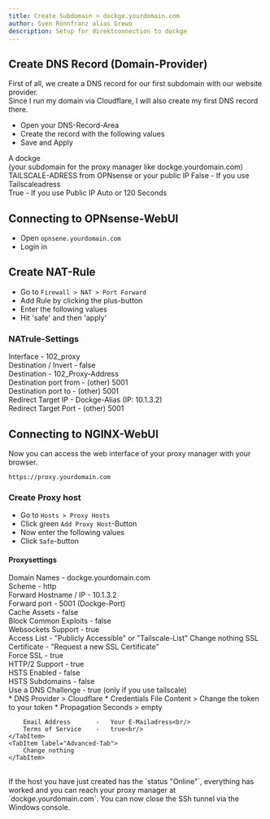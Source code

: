 ```yaml
---
title: Create Subdomain > dockge.yourdomain.com
author: Sven Rönnfranz alias Grewo
description: Setup for direktconnection to dockge
---
```



## Create DNS Record (Domain-Provider)
First of all, we create a DNS record for our first subdomain with our website provider.<br/>
Since I run my domain via Cloudflare, I will also create my first DNS record there.

* Open your DNS-Record-Area
* Create the record with the following values
* Save and Apply

<Tabs>
    <TabItem label="Type">
        A
    </TabItem>
    <TabItem label="Name">
        dockge<br/>
        (your subdomain for the proxy manager like dockge.yourdomain.com)
    </TabItem>
    <TabItem label="IPv4-Address">
        TAILSCALE-ADRESS from OPNsense or your public IP
    </TabItem>
    <TabItem label="Proxy Status">
        False   -   If you use Tailscaleadress<br/>
        True    -   If you use Public IP
    </TabItem>
    <TabItem label="TTL">
        Auto or 120 Seconds
    </TabItem>
</Tabs>

## Connecting to OPNsense-WebUI
* Open `opnsene.yourdomain.com`
* Login in

## Create NAT-Rule
* Go to `Firewall > NAT > Port Forward`
* Add Rule by clicking the plus-button
* Enter the following values
* Hit 'safe' and then 'apply'

### NATrule-Settings
<Tabs>
    <TabItem label="Edit Redirect entry">
        Interface               -   102_proxy<br/>
        Destination / Invert    -   false<br/>
        Destination             -   102_Proxy-Address<br/>
        Destination port from   -   (other) 5001<br/>
        Destination port to     -   (other) 5001<br/>
        Redirect Target IP      -   Dockge-Alias (IP: 10.1.3.2)<br/>
        Redirect Target Port    -   (other) 5001<br/>
    </TabItem>
</Tabs>

## Connecting to NGINX-WebUI
Now you can access the web interface of your proxy manager with your browser.
```
https://proxy.yourdomain.com
```

### Create Proxy host
* Go to `Hosts > Proxy Hosts`
* Click green `Add Proxy Host`-Button
* Now enter the following values
* Click `Safe`-button

#### Proxysettings
<Tabs>
    <TabItem label="Details-Tab">
        Domain Names            -   dockge.yourdomain.com<br/>
        Scheme                  -   http<br/>
        Forward Hostname / IP   -   10.1.3.2<br/>
        Forward port            -   5001 (Dockge-Port)<br/>
        Cache Assets            -   false<br/>
        Block Common Exploits   -   false<br/>
        Websockets Support      -   true<br/>
        Access List             -   "Publicly Accessible" or "Tailscale-List"
    </TabItem>
    <TabItem label="Custom locations-Tab">
        Change nothing
    </TabItem>
    <TabItem label="SSL-Tab">
        SSL Certificate     -   "Request a new SSL Certificate"<br/>
        Force SSL           -   true<br/>
        HTTP/2 Support      -   true<br/>
        HSTS Enabled        -   false<br/>
        HSTS Subdomains     -   false<br/>
        Use a DNS Challenge -   true (only if you use tailscale)<br/>
        * DNS Provider > Cloudflare
        * Credentials File Content > Change the token to your token
        * Propagation Seconds > empty

        Email Address       -   Your E-Mailadress<br/>
        Terms of Service    -   true<br/>
    </TabItem>
    <TabItem label="Advanced-Tab">
        Change nothing
    </TabItem>
</Tabs>
<br/>
If the host you have just created has the `status "Online"`, everything has worked and you can reach your proxy manager at `dockge.yourdomain.com`.
You can now close the SSh tunnel via the Windows console.

